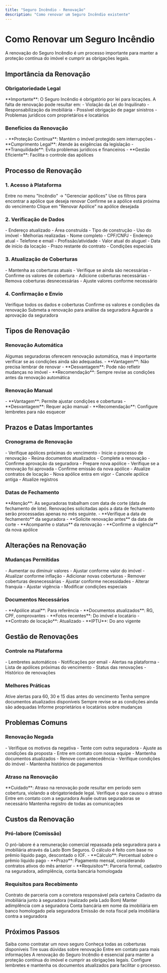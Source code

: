 ```yaml
---
title: "Seguro Incêndio - Renovação"
description: "Como renovar um Seguro Incêndio existente"
---
```


# Como Renovar um Seguro Incêndio

<Info>
A renovação do Seguro Incêndio é um processo importante para manter a proteção contínua do imóvel e cumprir as obrigações legais.
</Info>

## Importância da Renovação

### Obrigatoriedade Legal

<Warning>
**Importante**: O Seguro Incêndio é obrigatório por lei para locações. A falta de renovação pode resultar em:
- Violação da Lei do Inquilinato
- Responsabilização da imobiliária
- Possível obrigação de pagar sinistros
- Problemas jurídicos com proprietários e locatários
</Warning>

### Benefícios da Renovação

<Check>
- **Proteção Contínua**: Mantém o imóvel protegido sem interrupções
- **Cumprimento Legal**: Atende às exigências da legislação
- **Tranquilidade**: Evita problemas jurídicos e financeiros
- **Gestão Eficiente**: Facilita o controle das apólices
</Check>

## Processo de Renovação

### 1. Acesso à Plataforma

<Steps>
<Step title="Acesse o Menu">
  Entre no menu "Incêndio" → "Gerenciar apólices"
</Step>

<Step title="Localize a Apólice">
  Use os filtros para encontrar a apólice que deseja renovar
</Step>

<Step title="Verifique o Status">
  Confirme se a apólice está próxima do vencimento
</Step>

<Step title="Inicie a Renovação">
  Clique em "Renovar Apólice" na apólice desejada
</Step>
</Steps>

### 2. Verificação de Dados

<AccordionGroup>
<Accordion title="Dados do Imóvel">
  - Endereço atualizado
  - Área construída
  - Tipo de construção
  - Uso do imóvel
  - Melhorias realizadas
</Accordion>

<Accordion title="Dados do Locatário">
  - Nome completo
  - CPF/CNPJ
  - Endereço atual
  - Telefone e email
  - Profissão/atividade
</Accordion>

<Accordion title="Dados do Contrato">
  - Valor atual do aluguel
  - Data de início da locação
  - Prazo restante do contrato
  - Condições especiais
</Accordion>
</AccordionGroup>

### 3. Atualização de Coberturas

<CardGroup cols={2}>
<Card title="Coberturas Existentes" icon="check">
  - Mantenha as coberturas atuais
  - Verifique se ainda são necessárias
  - Confirme os valores de cobertura
</Card>

<Card title="Novas Coberturas" icon="plus">
  - Adicione coberturas necessárias
  - Remova coberturas desnecessárias
  - Ajuste valores conforme necessário
</Card>
</CardGroup>

### 4. Confirmação e Envio

<Steps>
<Step title="Revise as Informações">
  Verifique todos os dados e coberturas
</Step>

<Step title="Confirme os Valores">
  Confirme os valores e condições da renovação
</Step>

<Step title="Envie para Análise">
  Submeta a renovação para análise da seguradora
</Step>

<Step title="Aguarde Aprovação">
  Aguarde a aprovação da seguradora
</Step>
</Steps>

## Tipos de Renovação

### Renovação Automática

<Info>
Algumas seguradoras oferecem renovação automática, mas é importante verificar se as condições ainda são adequadas.
</Info>

<Check>
- **Vantagem**: Não precisa lembrar de renovar
- **Desvantagem**: Pode não refletir mudanças no imóvel
- **Recomendação**: Sempre revise as condições antes da renovação automática
</Check>

### Renovação Manual

<Check>
- **Vantagem**: Permite ajustar condições e coberturas
- **Desvantagem**: Requer ação manual
- **Recomendação**: Configure lembretes para não esquecer
</Check>

## Prazos e Datas Importantes

### Cronograma de Renovação

<Steps>
<Step title="60 Dias Antes">
  - Verifique apólices próximas do vencimento
  - Inicie o processo de renovação
  - Reúna documentos atualizados
</Step>

<Step title="30 Dias Antes">
  - Complete a renovação
  - Confirme aprovação da seguradora
  - Prepare nova apólice
</Step>

<Step title="15 Dias Antes">
  - Verifique se a renovação foi aprovada
  - Confirme emissão da nova apólice
  - Atualize contratos de locação
</Step>

<Step title="Data de Vencimento">
  - Nova apólice entra em vigor
  - Cancele apólice antiga
  - Atualize registros
</Step>
</Steps>

### Datas de Fechamento

<Warning>
**Atenção**: As seguradoras trabalham com data de corte (data de fechamento de lote). Renovações solicitadas após a data de fechamento serão processadas apenas no mês seguinte.
</Warning>

<Check>
- **Verifique a data de fechamento** da seguradora
- **Solicite renovação antes** da data de corte
- **Acompanhe o status** da renovação
- **Confirme a vigência** da nova apólice
</Check>

## Alterações na Renovação

### Mudanças Permitidas

<AccordionGroup>
<Accordion title="Valores de Cobertura">
  - Aumentar ou diminuir valores
  - Ajustar conforme valor do imóvel
  - Atualizar conforme inflação
</Accordion>

<Accordion title="Coberturas">
  - Adicionar novas coberturas
  - Remover coberturas desnecessárias
  - Ajustar conforme necessidades
</Accordion>

<Accordion title="Condições">
  - Alterar franquia
  - Ajustar vigência
  - Modificar condições especiais
</Accordion>
</AccordionGroup>

### Documentos Necessários

<Check>
- **Apólice atual**: Para referência
- **Documentos atualizados**: RG, CPF, comprovantes
- **Fotos recentes**: Do imóvel e locatário
- **Contrato de locação**: Atualizado
- **IPTU**: Do ano vigente
</Check>

## Gestão de Renovações

### Controle na Plataforma

<CardGroup cols={2}>
<Card title="Alertas" icon="bell">
  - Lembretes automáticos
  - Notificações por email
  - Alertas na plataforma
</Card>

<Card title="Relatórios" icon="chart-bar">
  - Lista de apólices próximas do vencimento
  - Status das renovações
  - Histórico de renovações
</Card>
</CardGroup>

### Melhores Práticas

<Steps>
<Step title="Configure Lembretes">
  Ative alertas para 60, 30 e 15 dias antes do vencimento
</Step>

<Step title="Mantenha Documentos Atualizados">
  Tenha sempre documentos atualizados disponíveis
</Step>

<Step title="Revise Condições">
  Sempre revise se as condições ainda são adequadas
</Step>

<Step title="Comunique Mudanças">
  Informe proprietários e locatários sobre mudanças
</Step>
</Steps>

## Problemas Comuns

### Renovação Negada

<AccordionGroup>
<Accordion title="O que fazer se a renovação for negada?">
  - Verifique os motivos da negativa
  - Tente com outra seguradora
  - Ajuste as condições da proposta
  - Entre em contato com nossa equipe
</Accordion>

<Accordion title="Como evitar negativas?">
  - Mantenha documentos atualizados
  - Renove com antecedência
  - Verifique condições do imóvel
  - Mantenha histórico de pagamentos
</Accordion>
</AccordionGroup>

### Atraso na Renovação

<Warning>
**Cuidado**: Atraso na renovação pode resultar em período sem cobertura, violando a obrigatoriedade legal.
</Warning>

<Steps>
<Step title="Identifique o Problema">
  Verifique o que causou o atraso
</Step>

<Step title="Solicite Urgência">
  Entre em contato com a seguradora
</Step>

<Step title="Considere Alternativas">
  Avalie outras seguradoras se necessário
</Step>

<Step title="Documente Tudo">
  Mantenha registro de todas as comunicações
</Step>
</Steps>

## Custos da Renovação

### Pró-labore (Comissão)

<Info>
O pró-labore é a remuneração comercial repassada pela seguradora para a imobiliária através da Lado Bom Seguros. O cálculo é feito com base no prêmio líquido pago, descontado o IOF.
</Info>

<Check>
- **Cálculo**: Percentual sobre o prêmio líquido pago
- **Prazo**: Pagamento mensal, considerando contratos ativos do mês anterior
- **Requisitos**: Parceria formal, cadastro na seguradora, adimplência, conta bancária homologada
</Check>

### Requisitos para Recebimento

<AccordionGroup>
<Accordion title="Parceria Formal">
  Contrato de parceria com a corretora responsável pela carteira
</Accordion>

<Accordion title="Cadastro na Seguradora">
  Cadastro da imobiliária junto à seguradora (realizado pela Lado Bom)
</Accordion>

<Accordion title="Adimplência">
  Manter adimplência com a seguradora
</Accordion>

<Accordion title="Conta Bancária">
  Conta bancária em nome da imobiliária em banco homologado pela seguradora
</Accordion>

<Accordion title="Nota Fiscal">
  Emissão de nota fiscal pela imobiliária contra a seguradora
</Accordion>
</AccordionGroup>

## Próximos Passos

<CardGroup cols={2}>
<Card title="Como Contratar" icon="document-plus" href="/produtos/seguro-incendio/contratacao">
  Saiba como contratar um novo seguro
</Card>

<Card title="Coberturas" icon="shield-check" href="/produtos/seguro-incendio/coberturas">
  Conheça todas as coberturas disponíveis
</Card>

<Card title="FAQ" icon="question-mark" href="/produtos/seguro-incendio/faq">
  Tire suas dúvidas sobre renovação
</Card>

<Card title="Contato" icon="phone" href="/contato">
  Entre em contato para mais informações
</Card>
</CardGroup>

<Note>
A renovação do Seguro Incêndio é essencial para manter a proteção contínua do imóvel e cumprir as obrigações legais. Configure lembretes e mantenha os documentos atualizados para facilitar o processo.
</Note>
